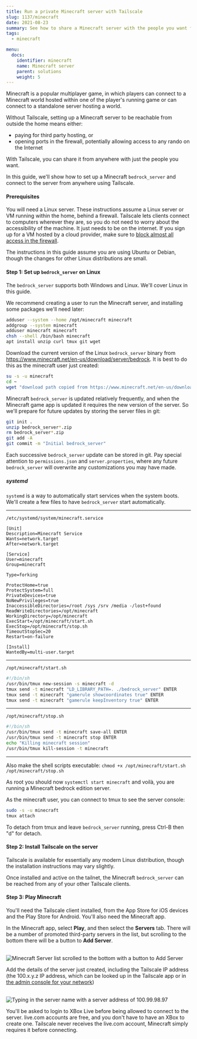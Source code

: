 ```yaml
---
title: Run a private Minecraft server with Tailscale
slug: 1137/minecraft
date: 2021-08-23
summary: See how to share a Minecraft server with the people you want from anywhere.
tags:
  - minecraft

menu:
  docs:
    identifier: minecraft
    name: Minecraft server
    parent: solutions
    weight: 5
---
```


Minecraft is a popular multiplayer game, in which players can connect to
a Minecraft world hosted within one of the player's running game or can
connect to a standalone server hosting a world.

Without Tailscale, setting up a Minecraft server to be reachable from outside
the home means either:

- paying for third party hosting, or
- opening ports in the firewall, potentially allowing access to any rando on the Internet

With Tailscale, you can share it from anywhere with just the people you want.

In this guide, we'll show how to set up a Minecraft `bedrock_server` and connect
to the server from anywhere using Tailscale.

#### Prerequisites

You will need a Linux server. These instructions assume a Linux server or VM
running within the home, behind a firewall. Tailscale lets clients connect to
computers wherever they are, so you do not need to worry about the
accessibility of the machine. It just needs to be on the internet. If you sign
up for a VM hosted by a cloud provider, make sure to
[block almost all access in the firewall](/kb/1082/firewall-ports/).

The instructions in this guide assume you are using Ubuntu or Debian, though
the changes for other Linux distributions are small.

#### Step 1: Set up `bedrock_server` on Linux

The `bedrock_server` supports both Windows and Linux. We'll cover Linux in
this guide.

We recommend creating a user to run the Minecraft server, and installing some
packages we'll need later:

```sh
adduser --system --home /opt/minecraft minecraft
addgroup --system minecraft
adduser minecraft minecraft
chsh --shell /bin/bash minecraft
apt install unzip curl tmux git wget
```

Download the current version of the Linux `bedrock_server` binary from
https://www.minecraft.net/en-us/download/server/bedrock. It is best to
do this as the minecraft user just created:

```sh
su -s -u minecraft
cd ~
wget "download path copied from https://www.minecraft.net/en-us/download/server/bedrock"
```

Minecraft `bedrock_server` is updated relatively frequently, and when the
Minecraft game app is updated it requires the new version of the server.
So we'll prepare for future updates by storing the server files in git:

```sh
git init .
unzip bedrock_server*.zip
rm bedrock_server*.zip
git add -A
git commit -m "Initial bedrock_server"
```

Each successive `bedrock_server` update can be stored in git. Pay special attention
to `permissions.json` and `server.properties`, where any future `bedrock_server`
will overwrite any customizations you may have made.

##### systemd

`systemd` is a way to automatically start services when the system boots. We'll
create a few files to have `bedrock_server` start automatically.

---

`/etc/systemd/system/minecraft.service`

```
[Unit]
Description=Minecraft Service
Wants=network.target
After=network.target

[Service]
User=minecraft
Group=minecraft

Type=forking

ProtectHome=true
ProtectSystem=full
PrivateDevices=true
NoNewPrivileges=true
InaccessibleDirectories=/root /sys /srv /media -/lost+found
ReadWriteDirectories=/opt/minecraft
WorkingDirectory=/opt/minecraft
ExecStart=/opt/minecraft/start.sh
ExecStop=/opt/minecraft/stop.sh
TimeoutStopSec=20
Restart=on-failure

[Install]
WantedBy=multi-user.target
```

---

`/opt/minecraft/start.sh`

```sh
#!/bin/sh
/usr/bin/tmux new-session -s minecraft -d
tmux send -t minecraft "LD_LIBRARY_PATH=. ./bedrock_server" ENTER
tmux send -t minecraft "gamerule showcoordinates true" ENTER
tmux send -t minecraft "gamerule keepInventory true" ENTER
```

---

`/opt/minecraft/stop.sh`

```sh
#!/bin/sh
/usr/bin/tmux send -t minecraft save-all ENTER
/usr/bin/tmux send -t minecraft stop ENTER
echo "Killing minecraft session"
/usr/bin/tmux kill-session -t minecraft
```

---

Also make the shell scripts executable: `chmod +x /opt/minecraft/start.sh /opt/minecraft/stop.sh`

As root you should now `systemctl start minecraft` and voilà, you are running
a Minecraft bedrock edition server.

As the minecraft user, you can connect to tmux to see the server console:

```sh
sudo -s -u minecraft
tmux attach
```

To detach from tmux and leave `bedrock_server` running, press Ctrl-B
then "d" for detach.

#### Step 2: Install Tailscale on the server

Tailscale is available for essentially any modern Linux distribution, though the
installation instructions may vary slightly.

<DownloadTailscale />

Once installed and active on the tailnet, the Minecraft `bedrock_server` can be
reached from any of your other Tailscale clients.

#### Step 3: Play Minecraft

You'll need the Tailscale client installed, from the App Store for iOS devices
and the Play Store for Android. You'll also need the Minecraft app.

In the Minecraft app, select **Play**, and then select the **Servers** tab. There will be a
number of promoted third-party servers in the list, but scrolling to the
bottom there will be a button to **Add Server**.

<br />
<Image
  src="/images/solutions/minecraft-bedrock/add-server.png"
  width={2160}
  height={1080}
  alt="Minecraft Server list scrolled to the bottom with a button to Add Server"
/>

Add the details of the server just created, including the Tailscale IP address
(the 100.x.y.z IP address, which can be looked up in the Tailscale app
or in [the admin console for your
network](https://login.tailscale.com/admin/machines))

<br />
<Image
  src="/images/solutions/minecraft-bedrock/server-details.png"
  width={2160}
  height={1080}
  alt="Typing in the server name with a server address of 100.99.98.97"
/>

You'll be asked to login to XBox Live before being allowed to connect to the
server. live.com accounts are free, and you don't have to have an XBox to
create one. Tailscale never receives the live.com account, Minecraft simply
requires it before connecting.
